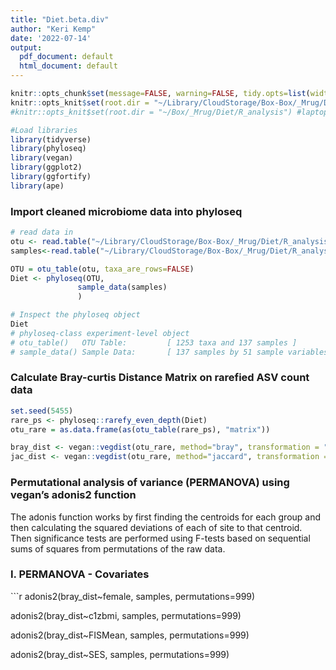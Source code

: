 ```yaml
---
title: "Diet.beta.div"
author: "Keri Kemp"
date: '2022-07-14'
output:
  pdf_document: default
  html_document: default
---
```

```r
knitr::opts_chunk$set(message=FALSE, warning=FALSE, tidy.opts=list(width.cutoff=60)) 
knitr::opts_knit$set(root.dir = "~/Library/CloudStorage/Box-Box/_Mrug/Diet/R_analysis/Beta_diversity") #desktop
#knitr::opts_knit$set(root.dir = "~/Box/_Mrug/Diet/R_analysis") #laptop
```

```r
#Load libraries
library(tidyverse)
library(phyloseq)
library(vegan)
library(ggplot2)
library(ggfortify)
library(ape)
```


### Import cleaned microbiome data into phyloseq
```r

# read data in 
otu <- read.table("~/Library/CloudStorage/Box-Box/_Mrug/Diet/R_analysis/_bin/Diet_asv_table.txt",header=TRUE, row.names=1)
samples<-read.table("~/Library/CloudStorage/Box-Box/_Mrug/Diet/R_analysis/_bin/Diet_full_map.txt",sep="\t",header=T,row.names=2)

OTU = otu_table(otu, taxa_are_rows=FALSE)
Diet <- phyloseq(OTU,
               sample_data(samples)
               )

# Inspect the phyloseq object
Diet
# phyloseq-class experiment-level object
# otu_table()   OTU Table:         [ 1253 taxa and 137 samples ]
# sample_data() Sample Data:       [ 137 samples by 51 sample variables ]

```

### Calculate Bray-curtis Distance Matrix on rarefied ASV count data
```r

set.seed(5455)
rare_ps <- phyloseq::rarefy_even_depth(Diet)
otu_rare = as.data.frame(as(otu_table(rare_ps), "matrix"))

bray_dist <- vegan::vegdist(otu_rare, method="bray", transformation = "hellinger")
jac_dist <- vegan::vegdist(otu_rare, method="jaccard", transformation = "hellinger")

```

### Permutational analysis of variance (PERMANOVA) using vegan's adonis2 function
The adonis function works by first finding the centroids for each group and then calculating the squared deviations of each of site to that centroid. Then significance tests are performed using F-tests based on sequential sums of squares from permutations of the raw data.

### I. PERMANOVA - Covariates

```r
adonis2(bray_dist~female, samples, permutations=999)

adonis2(bray_dist~c1zbmi, samples, permutations=999)

adonis2(bray_dist~FISMean, samples, permutations=999)

adonis2(bray_dist~SES, samples, permutations=999)
